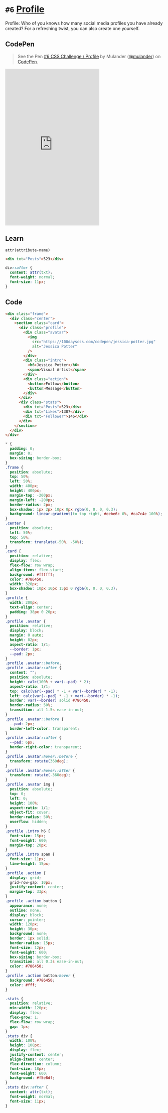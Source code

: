 
<Meta />

# `#6` [Profile](https://100dayscss.com/days/6/)

Profile: Who of you knows how many social media profiles you have already created? For a refreshing twist, you can also create one yourself.

## CodePen

> See the Pen [#6 CSS Challenge / Profile](https://codepen.io/mulander/pen/vYQMVXQ)
> by Mulander ([@mulander](https://codepen.io/mulander))
> on [CodePen](https://codepen.io).

<iframe
  height="500"
  className="w-full my-10 bg-gray-200"
  scrolling="no"
  title="#6 CSS Challenge / Profile"
  src="https://codepen.io/mulander/embed/vYQMVXQ?default-tab=html%2Cresult"
  frameBorder="no"
  loading="lazy"
  allowtransparency="true"
  allowFullScreen={true}
>

</iframe>

## Learn

`attr(attribute-name)`

```html
<div txt="Posts">523</div>
```

```css
div::after {
  content: attr(txt);
  font-weight: normal;
  font-size: 11px;
}
```

## Code

```html
<div class="frame">
  <div class="center">
    <section class="card">
      <div class="profile">
        <div class="avatar">
          <img
            src="https://100dayscss.com/codepen/jessica-potter.jpg"
            alt="Jessica Potter"
          />
        </div>
        <div class="intro">
          <h6>Jessica Potter</h6>
          <span>Visual Artist</span>
        </div>
        <div class="action">
          <button>Follow</button>
          <button>Message</button>
        </div>
      </div>
      <div class="stats">
        <div txt="Posts">523</div>
        <div txt="Likes">1387</div>
        <div txt="Follower">146</div>
      </div>
    </section>
  </div>
</div>
```

```css
* {
  padding: 0;
  margin: 0;
  box-sizing: border-box;
}
.frame {
  position: absolute;
  top: 50%;
  left: 50%;
  width: 400px;
  height: 400px;
  margin-top: -200px;
  margin-left: -200px;
  border-radius: 2px;
  box-shadow: 1px 2px 10px 0px rgba(0, 0, 0, 0.3);
  background: linear-gradient(to top right, #eebe6c 0%, #ca7c4e 100%);
}
.center {
  position: absolute;
  left: 50%;
  top: 50%;
  transform: translate(-50%, -50%);
}
.card {
  position: relative;
  display: flex;
  flex-flow: row wrap;
  align-items: flex-start;
  background: #ffffff;
  color: #786450;
  width: 320px;
  box-shadow: 10px 10px 15px 0 rgba(0, 0, 0, 0.3);
}
.profile {
  width: 200px;
  text-align: center;
  padding: 38px 0 20px;
}
.profile .avatar {
  position: relative;
  display: block;
  margin: 0 auto;
  height: 82px;
  aspect-ratio: 1/1;
  --border: 1px;
  --pad: 2px;
}
.profile .avatar::before,
.profile .avatar::after {
  content: "";
  position: absolute;
  height: calc(100% + var(--pad) * 2);
  aspect-ratio: 1/1;
  top: calc(var(--pad) * -1 + var(--border) * -1);
  left: calc(var(--pad) * -1 + var(--border) * -1);
  border: var(--border) solid #786450;
  border-radius: 50%;
  transition: all 1.5s ease-in-out;
}
.profile .avatar::before {
  --pad: 2px;
  border-left-color: transparent;
}
.profile .avatar::after {
  --pad: 6px;
  border-right-color: transparent;
}
.profile .avatar:hover::before {
  transform: rotate(360deg);
}
.profile .avatar:hover::after {
  transform: rotate(-360deg);
}
.profile .avatar img {
  position: absolute;
  top: 0;
  left: 0;
  height: 100%;
  aspect-ratio: 1/1;
  object-fit: cover;
  border-radius: 50%;
  overflow: hidden;
}
.profile .intro h6 {
  font-size: 15px;
  font-weight: 600;
  margin-top: 20px;
}
.profile .intro span {
  font-size: 11px;
  line-height: 15px;
}
.profile .action {
  display: grid;
  grid-row-gap: 10px;
  justify-content: center;
  margin-top: 33px;
}
.profile .action button {
  appearance: none;
  outline: none;
  display: block;
  cursor: pointer;
  width: 120px;
  height: 30px;
  background: none;
  border: 1px solid;
  border-radius: 15px;
  font-size: 12px;
  font-weight: 600;
  box-sizing: border-box;
  transition: all 0.3s ease-in-out;
  color: #786450;
}
.profile .action button:hover {
  background: #786450;
  color: #fff;
}

.stats {
  position: relative;
  min-width: 120px;
  display: flex;
  flex-grow: 1;
  flex-flow: row wrap;
  gap: 1px;
}
.stats div {
  width: 100%;
  height: 100px;
  display: flex;
  justify-content: center;
  align-items: center;
  flex-direction: column;
  font-size: 18px;
  font-weight: 600;
  background: #f5e8df;
}
.stats div::after {
  content: attr(txt);
  font-weight: normal;
  font-size: 11px;
}
```
